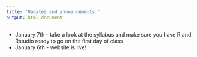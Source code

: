```yaml
---
title: "Updates and announcements:"
output: html_document
---
```


- January 7th - take a look at the syllabus and make sure you have R and Rstudio ready to go on the first day of class 
- January 6th - website is live! 
